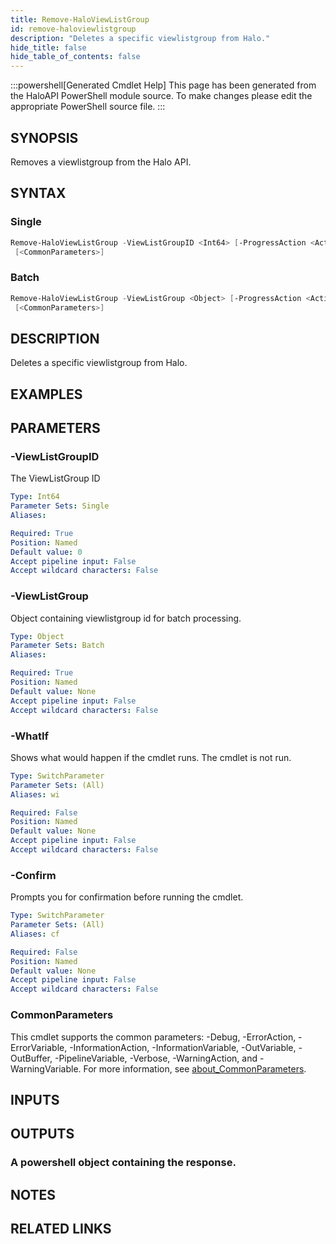 ```yaml
---
title: Remove-HaloViewListGroup
id: remove-haloviewlistgroup
description: "Deletes a specific viewlistgroup from Halo."
hide_title: false
hide_table_of_contents: false
---
```


:::powershell[Generated Cmdlet Help]
This page has been generated from the HaloAPI PowerShell module source. To make changes please edit the appropriate PowerShell source file.
:::

## SYNOPSIS

Removes a viewlistgroup from the Halo API.

## SYNTAX

### Single

```powershell
Remove-HaloViewListGroup -ViewListGroupID <Int64> [-ProgressAction <ActionPreference>] [-WhatIf] [-Confirm]
 [<CommonParameters>]
```

### Batch

```powershell
Remove-HaloViewListGroup -ViewListGroup <Object> [-ProgressAction <ActionPreference>] [-WhatIf] [-Confirm]
 [<CommonParameters>]
```

## DESCRIPTION

Deletes a specific viewlistgroup from Halo.

## EXAMPLES

## PARAMETERS

### -ViewListGroupID

The ViewListGroup ID

```yaml
Type: Int64
Parameter Sets: Single
Aliases:

Required: True
Position: Named
Default value: 0
Accept pipeline input: False
Accept wildcard characters: False
```

### -ViewListGroup

Object containing viewlistgroup id for batch processing.

```yaml
Type: Object
Parameter Sets: Batch
Aliases:

Required: True
Position: Named
Default value: None
Accept pipeline input: False
Accept wildcard characters: False
```

### -WhatIf

Shows what would happen if the cmdlet runs.
The cmdlet is not run.

```yaml
Type: SwitchParameter
Parameter Sets: (All)
Aliases: wi

Required: False
Position: Named
Default value: None
Accept pipeline input: False
Accept wildcard characters: False
```

### -Confirm

Prompts you for confirmation before running the cmdlet.

```yaml
Type: SwitchParameter
Parameter Sets: (All)
Aliases: cf

Required: False
Position: Named
Default value: None
Accept pipeline input: False
Accept wildcard characters: False
```

### CommonParameters

This cmdlet supports the common parameters: -Debug, -ErrorAction, -ErrorVariable, -InformationAction, -InformationVariable, -OutVariable, -OutBuffer, -PipelineVariable, -Verbose, -WarningAction, and -WarningVariable. For more information, see [about_CommonParameters](http://go.microsoft.com/fwlink/?LinkID=113216).

## INPUTS


## OUTPUTS

### A powershell object containing the response.

## NOTES

## RELATED LINKS
